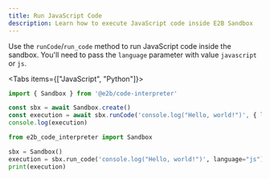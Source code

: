 ```yaml
---
title: Run JavaScript Code
description: Learn how to execute JavaScript code inside E2B Sandbox
---
```


Use the `runCode`/`run_code` method to run JavaScript code inside the sandbox.
You'll need to pass the `language` parameter with value `javascript` or `js`.

<Tabs items={["JavaScript", "Python"]}>
```js tab
import { Sandbox } from '@e2b/code-interpreter'

const sbx = await Sandbox.create()
const execution = await sbx.runCode('console.log("Hello, world!")', { language: 'js' })
console.log(execution)
```

```python tab
from e2b_code_interpreter import Sandbox

sbx = Sandbox()
execution = sbx.run_code('console.log("Hello, world!")', language="js")
print(execution)
```
</Tabs>
